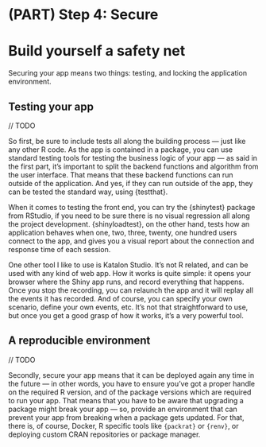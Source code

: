 # (PART) Step 4: Secure   {-}

# Build yourself a safety net {#step-secure}

Securing your app means two things: testing, and locking the application environment.

## Testing your app

// TODO

So first, be sure to include tests all along the building process — just like any other R code. 
As the app is contained in a package, you can use standard testing tools for testing the business logic of your app — as said in the first part, it’s important to split the backend functions and algorithm from the user interface. 
That means that these backend functions can run outside of the application.
And yes, if they can run outside of the app, they can be tested the standard way, using {testthat}.

When it comes to testing the front end, you can try the {shinytest} package from RStudio, if you need to be sure there is no visual regression all along the project development. 
{shinyloadtest}, on the other hand, tests how an application behaves when one, two, three, twenty, one hundred users connect to the app, and gives you a visual report about the connection and response time of each session.

One other tool I like to use is Katalon Studio. 
It’s not R related, and can be used with any kind of web app. 
How it works is quite simple: it opens your browser where the Shiny app runs, and record everything that happens. 
Once you stop the recording, you can relaunch the app and it will replay all the events it has recorded. 
And of course, you can specify your own scenario, define your own events, etc. 
It’s not that straightforward to use, but once you get a good grasp of how it works, it’s a very powerful tool.

## A reproducible environment

// TODO

Secondly, secure your app means that it can be deployed again any time in the future — in other words, you have to ensure you’ve got a proper handle on the required R version, and of the package versions which are required to run your app. 
That means that you have to be aware that upgrading a package might break your app — so, provide an environment that can prevent your app from breaking when a package gets updated. 
For that, there is, of course, Docker, R specific tools like `{packrat}` or `{renv}`, or deploying custom CRAN repositories or package manager.